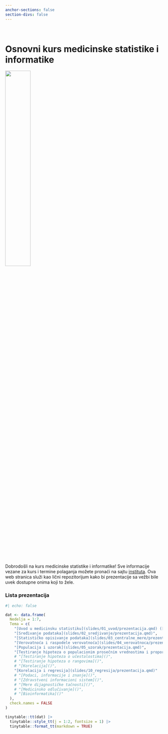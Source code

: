 ```yaml
---
anchor-sections: false
section-divs: false
---
```


::: {.grid}

::: {.g-col-6}

\

# Osnovni kurs medicinske statistike i informatike 

:::

::: {.g-col-6}

![](MSI.png){width="40%" fig-align="right"}

:::

:::

Dobrodošli na kurs medicinske statistike i informatike! Sve informacije vezane za kurs i termine polaganja možete pronaći na sajtu [instituta](http://statistika.mfub.bg.ac.rs/). Ova web stranica služi kao lični repozitorijum kako bi prezentacije sa vežbi bile uvek dostupne onima koji to žele.


### Lista prezentacija

```r
#| echo: false

dat <- data.frame(
  Nedelja = 1:7,
  Tema = c(
    "[Uvod u medicinsku statistiku](slides/01_uvod/prezentacija.qmd) ([eng](slides/01_uvod/pres.qmd))",
    "[Sređivanje podataka](slides/02_sredjivanje/prezentacija.qmd)",
    "[Statističko opisivanje podataka](slides/03_centralne_mere/prezentacija.qmd)",
    "[Verovatnoća i raspodele verovatnoća](slides/04_verovatnoca/prezentacija.qmd) ([eng](slides/04_verovatnoca/pres.qmd))",
    "[Populacija i uzorak](slides/05_uzorak/prezentacija.qmd)",
    "[Testiranje hipoteza o populacionim prosečnim vrednostima i proporcijama](slides/06_hipoteze/prezentacija.qmd)",
    # "[Testiranje hipoteza o učestalostima]()",
    # "[Testiranje hipoteza o rangovima]()",
    # "[Korelacija]()",
    "[Korelacija i regresija](slides/10_regresija/prezentacija.qmd)"
    # "[Podaci, informacije i znanje]()",
    # "[Zdravstveni informacioni sistem]()",
    # "[Mere dijagnostičke tačnosti]()",
    # "[Medicinsko odlučivanje]()",
    # "[Bioinformatika]()"
  ),
  check.names = FALSE
)

tinytable::tt(dat) |> 
  tinytable::style_tt(j = 1:2, fontsize = 1) |> 
  tinytable::format_tt(markdown = TRUE)
```